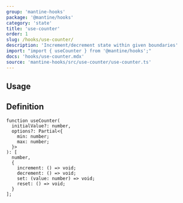 ```yaml
---
group: 'mantine-hooks'
package: '@mantine/hooks'
category: 'state'
title: 'use-counter'
order: 1
slug: /hooks/use-counter/
description: 'Increment/decrement state within given boundaries'
import: "import { useCounter } from '@mantine/hooks';"
docs: 'hooks/use-counter.mdx'
source: 'mantine-hooks/src/use-counter/use-counter.ts'
---
```



## Usage

<Demo data={HooksDemos.useCounterDemo} />

## Definition

```tsx
function useCounter(
  initialValue?: number,
  options?: Partial<{
    min: number;
    max: number;
  }>
): [
  number,
  {
    increment: () => void;
    decrement: () => void;
    set: (value: number) => void;
    reset: () => void;
  }
];
```

